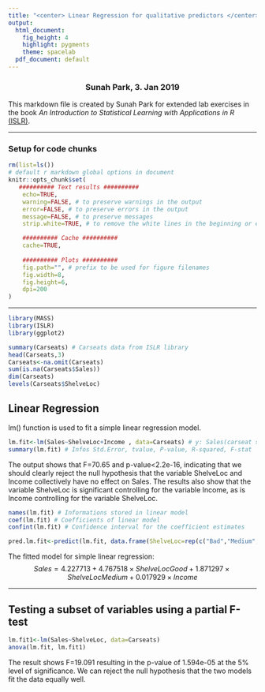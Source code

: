 ```yaml
---
title: "<center> Linear Regression for qualitative predictors </center>"
output:
  html_document:
    fig_height: 4
    highlight: pygments
    theme: spacelab
  pdf_document: default
---
```

<center> <h3> Sunah Park, 3. Jan 2019 </center>

This markdown file is created by Sunah Park for extended lab exercises in the book _An Introduction to Statistical Learning with Applications in R_ [(ISLR)](https://www-bcf.usc.edu/~gareth/ISL/ISLR%20First%20Printing.pdf). 


* * *

### Setup for code chunks
```r
rm(list=ls())
# default r markdown global options in document
knitr::opts_chunk$set(
   ########## Text results ##########
    echo=TRUE, 
    warning=FALSE, # to preserve warnings in the output 
    error=FALSE, # to preserve errors in the output
    message=FALSE, # to preserve messages
    strip.white=TRUE, # to remove the white lines in the beginning or end of a source chunk in the output 

    ########## Cache ##########
    cache=TRUE,
   
    ########## Plots ##########
    fig.path="", # prefix to be used for figure filenames
    fig.width=8,
    fig.height=6,
    dpi=200
)
```



* * * 
```r
library(MASS)
library(ISLR)
library(ggplot2)
```

```r
summary(Carseats) # Carseats data from ISLR library
head(Carseats,3)
Carseats<-na.omit(Carseats)
sum(is.na(Carseats$Sales))
dim(Carseats)
levels(Carseats$ShelveLoc)
```

## __Linear Regression__
lm() function is used to fit a simple linear regression model.
```r
lm.fit<-lm(Sales~ShelveLoc+Income , data=Carseats) # y: Sales(carseat sales), x: ShelveLoc(quality of the shelving location: Bad/Medium/Good), Income level from the database Carseats 
summary(lm.fit) # Infos Std.Error, tvalue, P-value, R-squared, F-stat
```
The output shows that F=70.65 and p-value<2.2e-16, indicating that we should clearly reject the null hypothesis that the variable ShelveLoc and Income collectively have no effect on Sales. The results also show that the variable ShelveLoc is significant controlling for the variable Income, as is Income controlling for the variable ShelveLoc. 
```r
names(lm.fit) # Informations stored in linear model
coef(lm.fit) # Coefficients of linear model
confint(lm.fit) # Confidence interval for the coefficient estimates

pred.lm.fit<-predict(lm.fit, data.frame(ShelveLoc=rep(c("Bad","Medium","Good"),each=3), Income=rep(c(20,70,120),3)),interval="confidence"); pred.lm.fit
```

The fitted model for simple linear regression:
$$ {Sales}=4.227713+4.767518\times{ShelveLocGood}+1.871297\times{ShelveLocMedium}+0.017929\times{Income} $$

* * *
## __Testing a subset of variables using a partial F-test__

```r
lm.fit1<-lm(Sales~ShelveLoc, data=Carseats)
anova(lm.fit, lm.fit1)
```
The result shows F=19.091 resulting in the p-value of 1.594e-05 at the 5% level of significance. We can reject the null hypothesis that the two models fit the data equally well. 